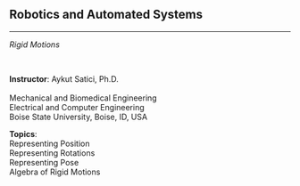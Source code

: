 ## Robotics and Automated Systems {.center .smaller}
<!-- ###################################################################### -->

<hr>

*Rigid Motions*

<br/>

::: {layout="[120, 60]"}
__Instructor__: Aykut Satici, Ph.D. <br>
<br>
Mechanical and Biomedical Engineering <br>
Electrical and Computer Engineering <br>
Boise State University, Boise, ID, USA

__Topics__: <br>
Representing Position <br>
Representing Rotations <br>
Representing Pose <br>
Algebra of Rigid Motions <br>
:::
